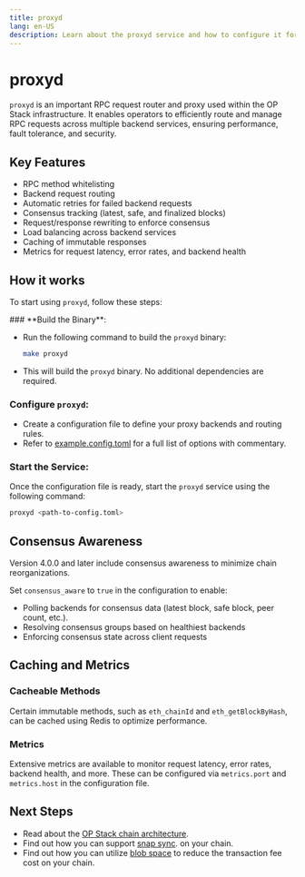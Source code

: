 ```yaml
---
title: proxyd
lang: en-US
description: Learn about the proxyd service and how to configure it for use in the OP Stack.
---
```



# proxyd

`proxyd` is an important RPC request router and proxy used within the OP Stack infrastructure. It enables operators to efficiently route and manage RPC requests across multiple backend services, ensuring performance, fault tolerance, and security.

## Key Features

*   RPC method whitelisting
*   Backend request routing
*   Automatic retries for failed backend requests
*   Consensus tracking (latest, safe, and finalized blocks)
*   Request/response rewriting to enforce consensus
*   Load balancing across backend services
*   Caching of immutable responses
*   Metrics for request latency, error rates, and backend health

## How it works

To start using `proxyd`, follow these steps:

<Steps>
  ### **Build the Binary**:

  *   Run the following command to build the `proxyd` binary:
      ```bash
      make proxyd
      ```
  *   This will build the `proxyd` binary. No additional dependencies are required.

  ### **Configure `proxyd`**:

  *   Create a configuration file to define your proxy backends and routing rules.
  *   Refer to [example.config.toml](https://github.com/ethereum-optimism/infra/blob/main/proxyd/example.config.toml) for a full list of options with commentary.

  ### **Start the Service**:

  Once the configuration file is ready, start the `proxyd` service using the following command:

  ```bash
  proxyd <path-to-config.toml>
  ```
</Steps>

## Consensus Awareness

Version 4.0.0 and later include consensus awareness to minimize chain reorganizations.

Set `consensus_aware` to `true` in the configuration to enable:

*   Polling backends for consensus data (latest block, safe block, peer count, etc.).
*   Resolving consensus groups based on healthiest backends
*   Enforcing consensus state across client requests

## Caching and Metrics

### Cacheable Methods

Certain immutable methods, such as `eth_chainId` and `eth_getBlockByHash`, can be cached using Redis to optimize performance.

### Metrics

Extensive metrics are available to monitor request latency, error rates, backend health, and more. These can be configured via `metrics.port` and `metrics.host` in the configuration file.

## Next Steps

*   Read about the [OP Stack chain architecture](/builders/chain-operators/architecture).
*   Find out how you can support [snap sync](/builders/chain-operators/management/snap-sync).
    on your chain.
*   Find out how you can utilize [blob space](/builders/chain-operators/management/blobs)
    to reduce the transaction fee cost on your chain.
